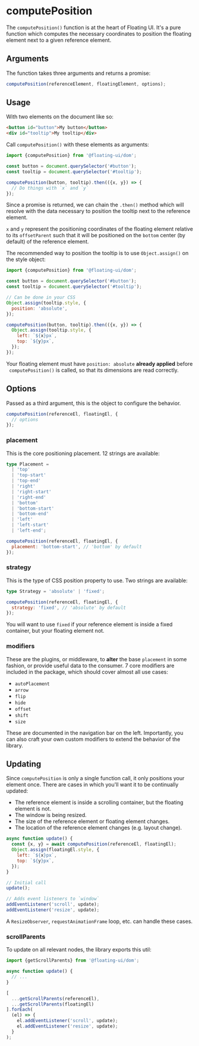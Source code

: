 
# computePosition

The `computePosition()` function is at the heart of Floating UI.
It's a pure function which computes the necessary coordinates to
position the floating element next to a given reference element.

## Arguments

The function takes three arguments and returns a promise:

```js
computePosition(referenceElement, floatingElement, options);
```

## Usage

With two elements on the document like so:

```html
<button id="button">My button</button>
<div id="tooltip">My tooltip</div>
```

Call `computePosition()` with these elements as arguments:

```js
import {computePosition} from '@floating-ui/dom';

const button = document.querySelector('#button');
const tooltip = document.querySelector('#tooltip');

computePosition(button, tooltip).then(({x, y}) => {
  // Do things with `x` and `y`
});
```

Since a promise is returned, we can chain the `.then()` method
which will resolve with the data necessary to position the
tooltip next to the reference element.

`x` and `y` represent the positioning coordinates of the floating
element relative to its `offsetParent` such that it will be
positioned on the `bottom` center (by default) of the reference
element.

The recommended way to position the tooltip is to use
`Object.assign()` on the style object:

```js {6-9,12-15}
import {computePosition} from '@floating-ui/dom';

const button = document.querySelector('#button');
const tooltip = document.querySelector('#tooltip');

// Can be done in your CSS
Object.assign(tooltip.style, {
  position: 'absolute',
});

computePosition(button, tooltip).then(({x, y}) => {
  Object.assign(tooltip.style, {
    left: `${x}px`,
    top: `${y}px`,
  });
});
```

Your floating element must have `position: absolute` **already
applied** before &nbsp; `computePosition()` is called, so that
its dimensions are read correctly.

## Options

Passed as a third argument, this is the object to configure the
behavior.

```js
computePosition(referenceEl, floatingEl, {
  // options
});
```

### placement

This is the core positioning placement. 12 strings are available:

```ts
type Placement =
  | 'top'
  | 'top-start'
  | 'top-end'
  | 'right'
  | 'right-start'
  | 'right-end'
  | 'bottom'
  | 'bottom-start'
  | 'bottom-end'
  | 'left'
  | 'left-start'
  | 'left-end';
```

```js
computePosition(referenceEl, floatingEl, {
  placement: 'bottom-start', // 'bottom' by default
});
```

### strategy

This is the type of CSS position property to use. Two strings are
available:

```ts
type Strategy = 'absolute' | 'fixed';
```

```js
computePosition(referenceEl, floatingEl, {
  strategy: 'fixed', // 'absolute' by default
});
```

You will want to use `fixed` if your reference element is inside
a fixed container, but your floating element not.

### modifiers

These are the plugins, or middleware, to **alter** the base
`placement` in some fashion, or provide useful data to the
consumer. 7 core modifiers are included in the package, which
should cover almost all use cases:

- `autoPlacement`
- `arrow`
- `flip`
- `hide`
- `offset`
- `shift`
- `size`

These are documented in the navigation bar on the left.
Importantly, you can also craft your own custom modifiers to
extend the behavior of the library.

## Updating

Since `computePosition` is only a single function call, it only
positions your element once. There are cases in which you'll want
it to be continually updated:

- The reference element is inside a scrolling container, but the
  floating element is not.
- The window is being resized.
- The size of the reference element or floating element changes.
- The location of the reference element changes (e.g. layout
  change).

```js
async function update() {
  const {x, y} = await computePosition(referenceEl, floatingEl);
  Object.assign(floatingEl.style, {
    left: `${x}px`,
    top: `${y}px`,
  });
}

// Initial call
update();

// Adds event listeners to `window`
addEventListener('scroll', update);
addEventListener('resize', update);
```

A `ResizeObserver`, `requestAnimationFrame` loop, etc. can handle
these cases.

### scrollParents

To update on all relevant nodes, the library exports this util:

<!-- prettier-ignore -->
```js
import {getScrollParents} from '@floating-ui/dom';

async function update() {
  // ...
}

[
  ...getScrollParents(referenceEl), 
  ...getScrollParents(floatingEl)
].forEach(
  (el) => {
    el.addEventListener('scroll', update);
    el.addEventListener('resize', update);
  }
);
```
